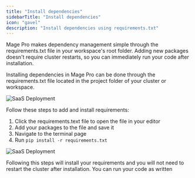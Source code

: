 ```yaml
---
title: "Install dependencies"
sidebarTitle: "Install dependencies"
icon: "gavel"
description: "Install dependencies using requirements.txt"
---
```

Mage Pro makes dependency management simple through the requirements.txt file in your workspace's root folder. Adding new packages doesn't require cluster restarts, so you can immediately run your code after installation.

Installing dependencies in Mage Pro can be done through the requirements.txt file located in the project folder of your cluster or workspace.

<img
    alt="SaaS Deployment"
    src="https://raw.githubusercontent.com/mage-ai/assets/main/pro/cloud/requirements-txt.png"
/>

Follow these steps to add and install requirements:

1. Click the requirements.text file to open the file in your editor
2. Add your packages to the file and save it
3. Navigate to the terminal page
4. Run `pip install -r requirements.txt`

<img
    alt="SaaS Deployment"
    src="https://raw.githubusercontent.com/mage-ai/assets/main/pro/cloud/pip-install-r.png"
/>

Following this steps will install your requirements and you will not need to restart the cluster after installation. You can run your code as written 